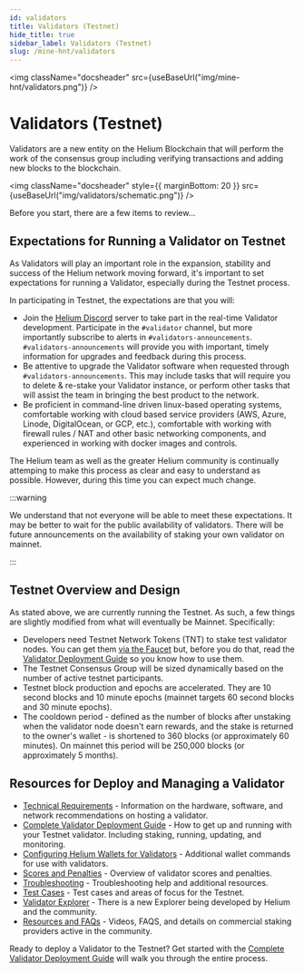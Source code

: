 ```yaml
---
id: validators
title: Validators (Testnet)
hide_title: true
sidebar_label: Validators (Testnet)
slug: /mine-hnt/validators
---
```



<img className="docsheader" src={useBaseUrl("img/mine-hnt/validators.png")} />

# Validators (Testnet)

Validators are a new entity on the Helium Blockchain that will perform the work of the consensus group including verifying transactions and adding new blocks to the blockchain.

<img
  className="docsheader"
  style={{ marginBottom: 20 }}
  src={useBaseUrl("img/validators/schematic.png")}
/>

Before you start, there are a few items to review...

## Expectations for Running a Validator on Testnet

As Validators will play an important role in the expansion, stability and success of the Helium network moving forward, it's important to set expectations for running a Validator, especially during the Testnet process.

In participating in Testnet, the expectations are that you will:

- Join the [Helium Discord](https://discord.gg/helium) server to take part in the real-time Validator development. Participate in the `#validator` channel, but more importantly subscribe to alerts in `#validators-announcements`. `#validators-announcements` will provide you with important, timely information for upgrades and feedback during this process.
- Be attentive to upgrade the Validator software when requested through `#validators-announcements`. This may include tasks that will require you to delete & re-stake your Validator instance, or perform other tasks that will assist the team in bringing the best product to the network.
- Be proficient in command-line driven linux-based operating systems, comfortable working with cloud based service providers (AWS, Azure, Linode, DigitalOcean, or GCP, etc.), comfortable with working with firewall rules / NAT and other basic networking components, and experienced in working with docker images and controls.

The Helium team as well as the greater Helium community is continually attemping to make this process as clear and easy to understand as possible. However, during this time you can expect much change.

:::warning

We understand that not everyone will be able to meet these expectations. It may be better to wait for the public availability of validators. There will be future announcements on the availability of staking your own validator on mainnet.

:::

## Testnet Overview and Design

As stated above, we are currently running the Testnet. As such, a few things are slightly modified from what will eventually be Mainnet. Specifically:

* Developers need Testnet Network Tokens (TNT) to stake test validator nodes. You can get them [via the Faucet](https://faucet.helium.wtf) but, before you do that, read the [Validator Deployment Guide](/mine-hnt/validators/validator-deployment-guide) so you know how to use them.
* The Testnet Consensus Group will be sized dynamically based on the number of active testnet participants.
* Testnet block production and epochs are accelerated. They are 10 second blocks and 10 minute epochs (mainnet targets 60 second blocks and 30 minute epochs).
* The cooldown period - defined as the number of blocks after unstaking when the validator node doesn't earn rewards, and the stake is returned to the owner's wallet - is shortened to 360 blocks (or approximately 60 minutes). On mainnet this period will be 250,000 blocks (or approximately 5 months).

## Resources for Deploy and Managing a Validator

* [Technical Requirements](/mine-hnt/validators/requirements) - Information on the hardware, software, and network recommendations on hosting a validator.
* [Complete Validator Deployment Guide](/mine-hnt/validators/validator-deployment-guide) - How to get up and running with your Testnet validator.  Including staking, running, updating, and monitoring.
* [Configuring Helium Wallets for Validators](/mine-hnt/validators/validator-wallet) - Additional wallet commands for use with validators.
* [Scores and Penalties](/mine-hnt/validators/validator-score) - Overview of validator scores and penalties.
* [Troubleshooting](/mine-hnt/validators/validator-troubleshooting) - Troubleshooting help and additional resources.
* [Test Cases](/mine-hnt/validators/validator-testcases) - Test cases and areas of focus for the Testnet.
* [Validator Explorer](https://explorer.helium.wtf/validators) - There is a new Explorer being developed by Helium and the community.
* [Resources and FAQs](/mine-hnt/validators/validator-faqs-resources) - Videos, FAQS, and details on commercial staking providers active in the community. 


Ready to deploy a Validator to the Testnet? Get started with the [Complete Validator Deployment Guide](/mine-hnt/validators/validator-deployment-guide) will walk you through the entire process.
